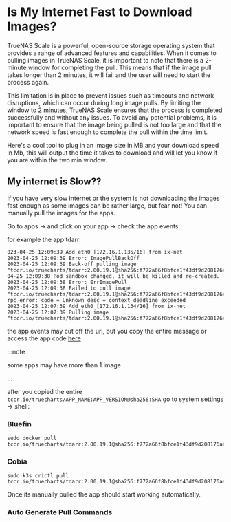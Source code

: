 
# Is My Internet Fast to Download Images?

TrueNAS Scale is a powerful, open-source storage operating system that provides a range of advanced features and capabilities. When it comes to pulling images in TrueNAS Scale, it is important to note that there is a 2-minute window for completing the pull. This means that if the image pull takes longer than 2 minutes, it will fail and the user will need to start the process again.

This limitation is in place to prevent issues such as timeouts and network disruptions, which can occur during long image pulls. By limiting the window to 2 minutes, TrueNAS Scale ensures that the process is completed successfully and without any issues. To avoid any potential problems, it is important to ensure that the image being pulled is not too large and that the network speed is fast enough to complete the pull within the time limit.

Here's a cool tool to plug in an image size in MB and your download speed in Mb, this will output the time it takes to download and will let you know if you are within the two min window.

<ImageDownloadTime/>


## My internet is Slow??

If you have very slow internet or the system is not downloading the images fast enough as some images can be rather large, but fear not!
You can manually pull the images for the apps.

Go to apps -> and click on your app -> check the app events:

for example the app tdarr:

```
023-04-25 12:09:39 Add eth0 [172.16.1.135/16] from ix-net
2023-04-25 12:09:39 Error: ImagePullBackOff
2023-04-25 12:09:39 Back-off pulling image "tccr.io/truecharts/tdarr:2.00.19.1@sha256:f772a66f8bfce1f43df9d208176ae46396d9169566412b3c930efcb4a6a88c75"2023-04-25 12:09:38 Pod sandbox changed, it will be killed and re-created.
2023-04-25 12:09:38 Error: ErrImagePull
2023-04-25 12:09:38 Failed to pull image "tccr.io/truecharts/tdarr:2.00.19.1@sha256:f772a66f8bfce1f43df9d208176ae46396d9169566412b3c930efcb4a6a88c75": rpc error: code = Unknown desc = context deadline exceeded
2023-04-25 12:07:39 Add eth0 [172.16.1.134/16] from ix-net
2023-04-25 12:07:39 Pulling image "tccr.io/truecharts/tdarr:2.00.19.1@sha256:f772a66f8bfce1f43df9d208176ae46396d9169566412b3c930efcb4a6a88c75"
```

the app events may cut off the url, but you copy the entire message or access the app code [here](https://github.com/truecharts/charts/blob/master/charts/stable/tdarr/values.yaml)

:::note

some apps may have more than 1 image

:::

after you copied the entire `tccr.io/truecharts/APP_NAME:APP_VERSION@sha256:SHA` go to system settings -> shell:

### Bluefin

```shell
sudo docker pull tccr.io/truecharts/tdarr:2.00.19.1@sha256:f772a66f8bfce1f43df9d208176ae46396d9169566412b3c930efcb4a6a88c75
```

### Cobia

```shell
sudo k3s crictl pull tccr.io/truecharts/tdarr:2.00.19.1@sha256:f772a66f8bfce1f43df9d208176ae46396d9169566412b3c930efcb4a6a88c75
```

Once its manually pulled the app should start working automatically.

### Auto Generate Pull Commands

<GeneratePullCommand/>
